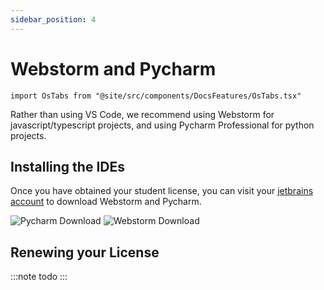 ```yaml
---
sidebar_position: 4
---
```


# Webstorm and Pycharm

```mdx-code-block
import OsTabs from "@site/src/components/DocsFeatures/OsTabs.tsx"
```

Rather than using VS Code, we recommend using Webstorm for javascript/typescript projects,
and using Pycharm Professional for python projects.



## Installing the IDEs

Once you have obtained your student license, you can visit your [jetbrains account](https://account.jetbrains.com/) to
download Webstorm and Pycharm.

![Pycharm Download](./img/webstorm-pycharm/pycharm_download.png)
![Webstorm Download](./img/webstorm-pycharm/webstorm_download.png)


## Renewing your License

:::note
todo
:::
